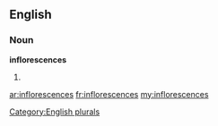 ==English==

===Noun===
'''inflorescences'''

# {{plural of|[[inflorescence]]}}

[[Category:English plurals]]

[[ar:inflorescences]]
[[fr:inflorescences]]
[[my:inflorescences]]
